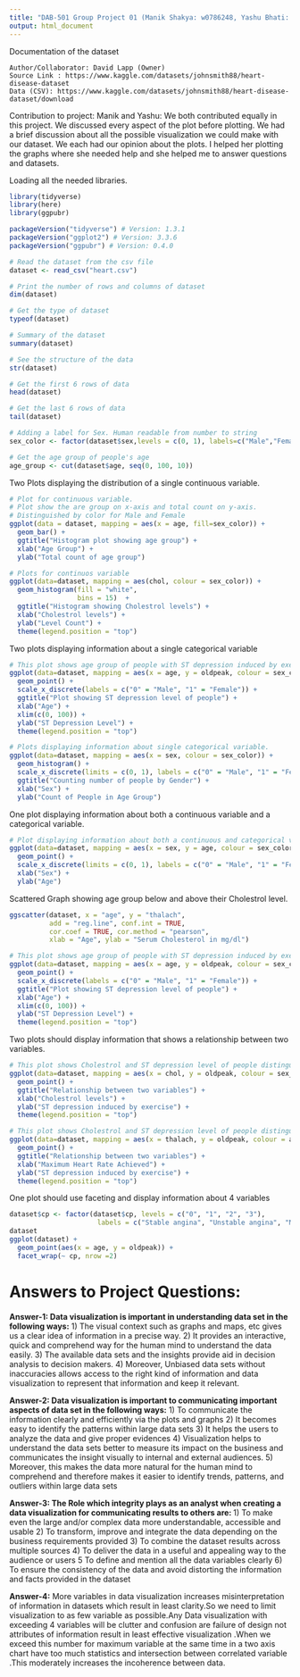 ```yaml
---
title: "DAB-501 Group Project 01 (Manik Shakya: w0786248, Yashu Bhati: w0784198)"
output: html_document
---
```


Documentation of the dataset

    Author/Collaborator: David Lapp (Owner)
    Source Link : https://www.kaggle.com/datasets/johnsmith88/heart-disease-dataset
    Data (CSV): https://www.kaggle.com/datasets/johnsmith88/heart-disease-dataset/download
    

Contribution to project:
Manik and Yashu: We both contributed equally in this project. We discussed every aspect of the plot before plotting. We had a brief discussion about all the possible visualization we could make with our dataset. We each had our opinion about the plots. I helped her plotting the graphs where she needed help and she helped me to answer questions and datasets.



Loading all the needed libraries.
```r
library(tidyverse)
library(here)
library(ggpubr)
```

```r
packageVersion("tidyverse") # Version: 1.3.1
packageVersion("ggplot2") # Version: 3.3.6
packageVersion("ggpubr") # Version: 0.4.0
```


```r
# Read the dataset from the csv file
dataset <- read_csv("heart.csv")
```


```r
# Print the number of rows and columns of dataset
dim(dataset)

```


```r
# Get the type of dataset
typeof(dataset)
```


```r
# Summary of the dataset
summary(dataset)
```

```r
# See the structure of the data
str(dataset)
```

```r
# Get the first 6 rows of data
head(dataset)
```
```r
# Get the last 6 rows of data
tail(dataset)
```
```r
# Adding a label for Sex. Human readable from number to string
sex_color <- factor(dataset$sex,levels = c(0, 1), labels=c("Male","Female"))
```

```r
# Get the age group of people's age
age_group <- cut(dataset$age, seq(0, 100, 10))
```


Two Plots displaying the distribution of a single continuous variable.

```r
# Plot for continuous variable.
# Plot show the are group on x-axis and total count on y-axis.
# Distinguished by color for Male and Female
ggplot(data = dataset, mapping = aes(x = age, fill=sex_color)) + 
  geom_bar() + 
  ggtitle("Histogram plot showing age group") + 
  xlab("Age Group") + 
  ylab("Total count of age group")
```

```r
# Plots for continuos variable
ggplot(data=dataset, mapping = aes(chol, colour = sex_color)) + 
  geom_histogram(fill = "white",
                 bins = 15)  + 
  ggtitle("Histogram showing Cholestrol levels") + 
  xlab("Cholestrol levels") + 
  ylab("Level Count") +
  theme(legend.position = "top")
```

Two plots displaying information about a single categorical variable

```r
# This plot shows age group of people with ST depression induced by exercise
ggplot(data=dataset, mapping = aes(x = age, y = oldpeak, colour = sex_color)) + 
  geom_point() + 
  scale_x_discrete(labels = c("0" = "Male", "1" = "Female")) + 
  ggtitle("Plot showing ST depression level of people") + 
  xlab("Age") + 
  xlim(c(0, 100)) + 
  ylab("ST Depression Level") + 
  theme(legend.position = "top")
```

```r
# Plots displaying information about single categorical variable.
ggplot(data=dataset, mapping = aes(x = sex, colour = sex_color)) + 
  geom_histogram() + 
  scale_x_discrete(limits = c(0, 1), labels = c("0" = "Male", "1" = "Female")) + 
  ggtitle("Counting number of people by Gender") + 
  xlab("Sex") + 
  ylab("Count of People in Age Group")
```

One plot displaying information about both a continuous variable and a
categorical variable.

```r
# Plot displaying information about both a continuous and categorical variable
ggplot(data=dataset, mapping = aes(x = sex, y = age, colour = sex_color)) + 
  geom_point() + 
  scale_x_discrete(limits = c(0, 1), labels = c("0" = "Male", "1" = "Female")) + 
  xlab("Sex") + 
  ylab("Age")
```

Scattered Graph showing age group below and above their Cholestrol level.
```r
ggscatter(dataset, x = "age", y = "thalach", 
          add = "reg.line", conf.int = TRUE, 
          cor.coef = TRUE, cor.method = "pearson",
          xlab = "Age", ylab = "Serum Cholesterol in mg/dl")
```


```r
# This plot shows age group of people with ST depression induced by exercise
ggplot(data=dataset, mapping = aes(x = age, y = oldpeak, colour = sex_color)) + 
  geom_point() + 
  scale_x_discrete(labels = c("0" = "Male", "1" = "Female")) + 
  ggtitle("Plot showing ST depression level of people") + 
  xlab("Age") + 
  xlim(c(0, 100)) + 
  ylab("ST Depression Level") + 
  theme(legend.position = "top")
```

Two plots should display information that shows a relationship between two
variables.

```r
# This plot shows Cholestrol and ST depression level of people distinguished by Sex
ggplot(data=dataset, mapping = aes(x = chol, y = oldpeak, colour = sex_color)) + 
  geom_point() + 
  ggtitle("Relationship between two variables") + 
  xlab("Cholestrol levels") + 
  ylab("ST depression induced by exercise") + 
  theme(legend.position = "top")
```

```r
# This plot shows Cholestrol and ST depression level of people distinguished by Age Group
ggplot(data=dataset, mapping = aes(x = thalach, y = oldpeak, colour = age_group)) + 
  geom_point() + 
  ggtitle("Relationship between two variables") + 
  xlab("Maximum Heart Rate Achieved") + 
  ylab("ST depression induced by exercise") + 
  theme(legend.position = "top")
```


One plot should use faceting and display information about 4 variables
```r
dataset$cp <- factor(dataset$cp, levels = c("0", "1", "2", "3"), 
                      labels = c("Stable angina", "Unstable angina", "Microvascular Angina", "Vasospastic or variant angina"))
dataset
ggplot(dataset) +
  geom_point(aes(x = age, y = oldpeak)) +
  facet_wrap(~ cp, nrow =2)
```


<h1>Answers to Project Questions:</h1>

<strong>Answer-1: Data visualization is important in understanding data set in the following ways:</strong>
 1) The visual context such as graphs and maps, etc gives us a clear idea of information in      a precise way. 
 2) It provides an interactive, quick and comprehend way for the human mind to understand the     data easily.
 3) The available data sets and the insights provide aid in decision analysis to decision        makers. 
 4) Moreover, Unbiased data sets without inaccuracies allows access to the right kind of information and data visualization to represent that information and keep it relevant.


<strong>Answer-2: Data visualization is important to communicating important aspects of data set in the following ways:</strong> 
 1) To communicate the information clearly and efficiently via the plots and graphs
 2) It becomes easy to identify the patterns within large data sets
 3) It helps the users to analyze the data and give proper evidences
 4) Visualization helps to understand the data sets better to measure its impact on the          business and communicates the insight visually to internal and external audiences.
 5) Moreover, this makes the data more natural for the human mind to comprehend and therefore     makes it easier to identify trends, patterns, and outliers within large data sets


<strong>Answer-3: The Role which integrity plays as an analyst when creating a data visualization for     communicating results to others are: </strong>
 1) To make even the large and/or complex data more understandable, accessible and usable
 2) To transform, improve and integrate the data depending on the business requirements          provided 
 3) To combine the dataset results across multiple sources 
 4) To deliver the data in a useful and appealing way to the audience or users
 5  To define and mention all the data variables clearly 
 6) To ensure the consistency of the data and avoid distorting the information and facts         provided in the dataset

<strong>Answer-4:</strong> More variables in data visualization increases misinterpretation of information in     datasets which result in least clarity.So we need to limit visualization to as few           variable as possible.Any Data visualization with exceeding 4 variables will be clutter       and confusion are failure of design not attributes of information result in least            effective visualization .When we exceed this number for maximum variable at the same time     in a two axis chart
    have too much statistics and intersection between correlated variable .This moderately       increases the incoherence between data.
